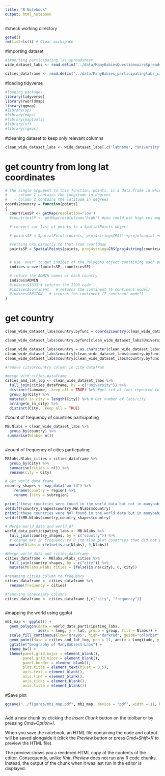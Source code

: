 ```yaml
---
title: "R Notebook"
output: html_notebook
---
```

#check working directory
```r
getwd()
rm(list=ls()) # Clear workspace
```
#importing dataset
```r
#importing participating las spreadsheet
wide_dataset_labs <- read.delim("../data/ManyBabiesQuestionnaireSpreadsheetAuthoritativeMay22-2018cleaned.csv",sep = ",")

cities_dataframe <- read.delim("../data/ManyBabies_participatinglabs_cities_dataframe.csv", sep = ",")
```

#loading tidyverse
```r
#loading packages
library(tidyverse)
library(rworldmap)
library(ggmap)
#library(sp)
#library(maps)
#library(maptools)
#library(sf)
#library(rgeos)
```
#cleaning dataset to keep only relevant columns
```r
clean_wide_dataset_labs <- wide_dataset_labs[,c("labname", "University", "CityorCountry", "Longitude","Latitude")]

```
# get country from long lat coordinates
```r

# The single argument to this function, points, is a data.frame in which:
#   - column 1 contains the longitude in degrees
#   - column 2 contains the latitude in degrees
coords2country = function(points)
{  
  countriesSP <- getMap(resolution='low')
  #countriesSP <- getMap(resolution='high') #you could use high res map from rworldxtra if you were concerned about detail

  # convert our list of points to a SpatialPoints object

  # pointsSP = SpatialPoints(points, proj4string=CRS(" +proj=longlat +ellps=WGS84 +datum=WGS84 +no_defs +towgs84=0,0,0"))

  #setting CRS directly to that from rworldmap
  pointsSP = SpatialPoints(points, proj4string=CRS(proj4string(countriesSP)))  


  # use 'over' to get indices of the Polygons object containing each point 
  indices = over(pointsSP, countriesSP)

  # return the ADMIN names of each country
  indices$ADMIN  
  #indices$ISO3 # returns the ISO3 code 
  #indices$continent   # returns the continent (6 continent model)
  #indices$REGION   # returns the continent (7 continent model)
}
```
# get country 
```r
clean_wide_dataset_labs$country.byfunc = coords2country(clean_wide_dataset_labs[, c("Longitude", "Latitude")])

clean_wide_dataset_labs$country.byfunc[clean_wide_dataset_labs$University =="University of Liverpool"] ="United Kingdom"

clean_wide_dataset_labs$country = as.character(clean_wide_dataset_labs$country.byfunc)
clean_wide_dataset_labs$country[clean_wide_dataset_labs$country.byfunc =="United Kingdom"] = "UK"
clean_wide_dataset_labs$country[clean_wide_dataset_labs$country.byfunc =="United States of America"] = "USA"

#remove cityorcountry column in city datafram

#merge with cities dataframe
cities_and_lat_log <- clean_wide_dataset_labs %>%
  full_join(cities_dataframe, by = c("University")) %>%
  distinct(labname, .keep_all = TRUE) %>% #get rid of labs repeated twice
  group_by(City) %>%
  mutate(n_in_city = length(City)) %>% # Get number of labs/city
  arrange(n_in_city) %>%
  distinct(City, .keep_all = TRUE)
```
#count of frequency of countries participating
```r
MB.Nlabs = clean_wide_dataset_labs %>%
  group_by(country) %>% 
 summarise(Nlabs= n())
  
```
#count of frequency of cities particpating
```r
MBlabs.Nlabs_cities = cities_dataframe %>%
  group_by(City) %>%
  summarise(cities = n()) %>%
  rename(city = City)
```

```r

# Get world data frame
country_shapes <- map_data("world") %>%
    rename(country = region) %>%
    rename (city = subregion)

print("these countries were found in the world_data but not in manybabies data")
setdiff(country_shapes$country,MB.Nlabs$country)
print("these countries were NOT found in the world data but in manybabies data")
setdiff(MB.Nlabs$country,country_shapes$country)

# Merge world_data and world_df
world_data_participating_labs <- MB.Nlabs %>%
  full_join(country_shapes, by = c("country")) %>%
  # change NAs in frequency to 0 (to also plot countries that did not participate)
  mutate(Nlabs = ifelse(is.na(Nlabs), 0,Nlabs))

#Merge world_data and cities_dataframe
cities_dataframe <- MBlabs.Nlabs_cities %>%
  full_join(country_shapes, by = c("city")) %>%
  mutate(MBlabs.Nlabs_cities = ifelse(is.na(city), 0, city))

#renaming cities column to frequency
cities_dataframe <- cities_dataframe %>%
  rename(frequency = cities) 

#removing unnecesary columns
cities_dataframe <- cities_dataframe [,c("city", "frequency")]



```

#mapping the world using ggplot
```r

mb1_map <- ggplot() + 
  geom_polygon(data = world_data_participating_labs,  
               aes(x = long, y = lat, group = group, fill = Nlabs)) +                   coord_fixed(1.3) +
  scale_fill_continuous(low="gray85", high="darkred", guide="colorbar",na.value="gray", name = "Number labs") + 
  geom_point(data = cities_and_lat_log, pch = 21, aes(x = Longitude, y = Latitude, fill = n_in_city)) +
  ggtitle("Geography of ManyBabies1 Labs") +
  theme_bw() + 
  theme(panel.grid.major = element_blank(), 
        panel.grid.minor = element_blank(),
        panel.border = element_blank(),
        plot.title = element_text(hjust = 0.5),
        axis.text = element_blank(),
        axis.line = element_blank(),
        axis.ticks = element_blank(),
        axis.title = element_blank())


```

#Save plot
```r

ggsave("../figures/mb1_map.pdf", mb1_map, device = "pdf", width = 11, height = 6)

```

```r




```
Add a new chunk by clicking the *Insert Chunk* button on the toolbar or by pressing *Cmd+Option+I*.

When you save the notebook, an HTML file containing the code and output will be saved alongside it (click the *Preview* button or press *Cmd+Shift+K* to preview the HTML file). 

The preview shows you a rendered HTML copy of the contents of the editor. Consequently, unlike *Knit*, *Preview* does not run any R code chunks. Instead, the output of the chunk when it was last run in the editor is displayed.

